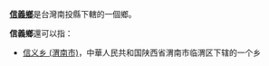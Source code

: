 '''[[信義鄉|信義鄉]]'''是台灣南投縣下轄的一個鄉。

'''信義鄉'''還可以指：
* [[信义乡_(渭南市)|信义乡 (渭南市)]]，中華人民共和国陕西省渭南市临渭区下辖的一个乡
{{disambiguation|X|Cat=三字乡名消歧义}}